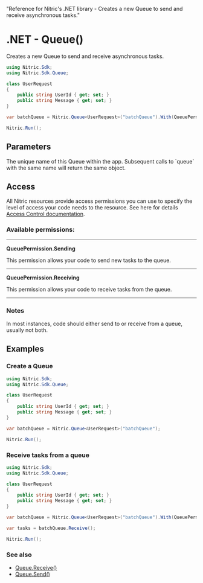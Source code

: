   "Reference for Nitric's .NET library - Creates a new Queue to send and receive asynchronous tasks."

# .NET - Queue()

Creates a new Queue to send and receive asynchronous tasks.

```csharp
using Nitric.Sdk;
using Nitric.Sdk.Queue;

class UserRequest
{
    public string UserId { get; set; }
    public string Message { get; set; }
}

var batchQueue = Nitric.Queue<UserRequest>("batchQueue").With(QueuePermission.Writing);

Nitric.Run();
```

## Parameters

<Properties>
  <Property name="name" type="string" required>
    The unique name of this Queue within the app. Subsequent calls to `queue`
    with the same name will return the same object.
  </Property>
</Properties>

## Access

All Nitric resources provide access permissions you can use to specify the level of access your code needs to the resource. See here for details [Access Control documentation](/assets/access-control).

### Available permissions:

---

**QueuePermission.Sending**

This permission allows your code to send new tasks to the queue.

---

**QueuePermission.Receiving**

This permission allows your code to receive tasks from the queue.

---

### Notes

In most instances, code should either send to or receive from a queue, usually not both.

## Examples

### Create a Queue

```csharp
using Nitric.Sdk;
using Nitric.Sdk.Queue;

class UserRequest
{
    public string UserId { get; set; }
    public string Message { get; set; }
}

var batchQueue = Nitric.Queue<UserRequest>("batchQueue");

Nitric.Run();
```

### Receive tasks from a queue

```csharp
using Nitric.Sdk;
using Nitric.Sdk.Queue;

class UserRequest
{
    public string UserId { get; set; }
    public string Message { get; set; }
}

var batchQueue = Nitric.Queue<UserRequest>("batchQueue").With(QueuePermission.Reading);

var tasks = batchQueue.Receive();

Nitric.Run();
```

### See also

- [Queue.Receive()](./queue-receive)
- [Queue.Send()](./queue-send)

